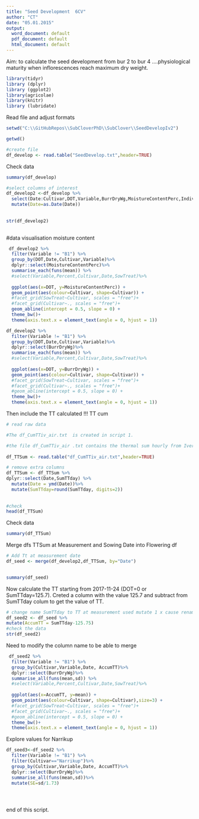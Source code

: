 ```yaml
---
title: "Seed Development  6CV"
author: "CT"
date: "05.01.2015"
output:
  word_document: default
  pdf_document: default
  html_document: default
---
```

Aim: to calculate the seed development from bur 2 to bur 4 ....physiological maturity when inflorescences reach maximum dry weight. 



```r
library(tidyr)
library (dplyr)
library (ggplot2)
library(agricolae)
library(knitr)
library (lubridate)

```
Read file and adjust formats 

```r

setwd("C:\\GitHubRepos\\SubCloverPhD\\SubClover\\SeedDevelopIv2")

getwd()

#create file
df_develop <- read.table("SeedDevelop.txt",header=TRUE)


```


Check data 
```r
summary(df_develop)
```


```r


#select columns of interest 
df_develop2 <-df_develop %>%
  select(Date:Cultivar,DOT,Variable,BurrDryWg,MoistureContentPerc,IndividualDrySeedWeig)%>%
  mutate(Date=as.Date(Date))
  
  
str(df_develop2)
  
```


#data visualisation moisture content

```r

 df_develop2 %>%
  filter(Variable != "B1") %>%
  group_by(DOT,Date,Cultivar,Variable)%>%
  dplyr::select(MoistureContentPerc)%>%
  summarise_each(funs(mean)) %>%
  #select(Variable,Percent,Cultivar,Date,SowTreat)%>%
  
  ggplot(aes(x=DOT, y=MoistureContentPerc)) + 
  geom_point(aes(colour=Cultivar, shape=Cultivar)) +
  #facet_grid(SowTreat~Cultivar, scales = "free")+
  #facet_grid(Cultivar~., scales = "free")+
  geom_abline(intercept = 0.5, slope = 0) +
  theme_bw()+
  theme(axis.text.x = element_text(angle = 0, hjust = 1))


```




```r

df_develop2 %>%
  filter(Variable != "B1") %>%
  group_by(DOT,Date,Cultivar,Variable)%>%
  dplyr::select(BurrDryWg)%>%
  summarise_each(funs(mean)) %>%
  #select(Variable,Percent,Cultivar,Date,SowTreat)%>%
  
  ggplot(aes(x=DOT, y=BurrDryWg)) + 
  geom_point(aes(colour=Cultivar, shape=Cultivar)) +
  #facet_grid(SowTreat~Cultivar, scales = "free")+
  #facet_grid(Cultivar~., scales = "free")+
  #geom_abline(intercept = 0.5, slope = 0) +
  theme_bw()+
  theme(axis.text.x = element_text(angle = 0, hjust = 1))

```


Then include the TT calculated !!! TT cum 


```r
# read raw data

#The df_CumTTiv_air.txt  is created in script 1. 

#the file df_CumTTiv_air .txt contains the thermal sum hourly from Iversen.  
 
df_TTSum <- read.table("df_CumTTiv_air.txt",header=TRUE)

# remove extra columns
df_TTSum <- df_TTSum %>%
dplyr::select(Date,SumTTday) %>%
  mutate(Date = ymd(Date))%>%
  mutate(SumTTday=round(SumTTday, digits=2))
  
 
#check
head(df_TTSum)

```
Check data 
```r
summary(df_TTSum)
```

Merge dfs TTSum at Measurement and Sowing Date into Flowering df
```r

# Add Tt at measurement date
df_seed <- merge(df_develop2,df_TTSum, by="Date")
  

summary(df_seed)

```

Now calculate the TT starting from 2017-11-24 (DOT=0 or SumTTday=125.7).
Creted a column with the value 125.7 and subtract from SumTTday colum to get the value of TT.

```r


# change name SumTTday to TT at measurement used mutate 1 x cause rename did not work 
df_seed2 <- df_seed %>%
mutate(AccumTT = SumTTday-125.75)
#check the data 
str(df_seed2)


```
Need to modify the column name to be able to merge 
```r

 df_seed2 %>%
  filter(Variable != "B1") %>%
  group_by(Cultivar,Variable,Date, AccumTT)%>%
  dplyr::select(BurrDryWg)%>%
  summarise_all(funs(mean,sd)) %>%
  #select(Variable,Percent,Cultivar,Date,SowTreat)%>%
  
  ggplot(aes(x=AccumTT, y=mean)) + 
  geom_point(aes(colour=Cultivar, shape=Cultivar),size=3) +
  #facet_grid(SowTreat~Cultivar, scales = "free")+
  #facet_grid(Cultivar~., scales = "free")+
  #geom_abline(intercept = 0.5, slope = 0) +
  theme_bw()+
  theme(axis.text.x = element_text(angle = 0, hjust = 1))

```

Explore values for Narrikup  
```r
df_seed3<-df_seed2 %>%
  filter(Variable != "B1") %>%
  filter(Cultivar=="Narrikup")%>%
  group_by(Cultivar,Variable,Date, AccumTT)%>%
  dplyr::select(BurrDryWg)%>%
  summarise_all(funs(mean,sd))%>%
  mutate(SE=sd/1.73)





```


end of this script.